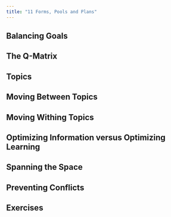 ```yaml
---
title: "11 Forms, Pools and Plans"
---
```




## Balancing Goals

## The Q-Matrix

## Topics

## Moving Between Topics

## Moving Withing Topics

## Optimizing Information versus Optimizing Learning

## Spanning the Space

## Preventing Conflicts

## Exercises

